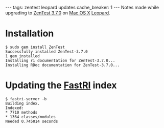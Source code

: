 ---
tags: zentest leopard updates
cache_breaker: 1
---
Notes made while upgrading to [[ZenTest 3.7.0]] on [[Mac OS X]] [[Leopard]].

= Installation =

<pre>$ sudo gem install ZenTest
Successfully installed ZenTest-3.7.0
1 gem installed
Installing ri documentation for ZenTest-3.7.0...
Installing RDoc documentation for ZenTest-3.7.0...</pre>

= Updating the [[FastRI]] index =

<pre>$ fastri-server -b
Building index.
Indexed:
* 7710 methods
* 1364 classes/modules
Needed 0.745014 seconds</pre>
